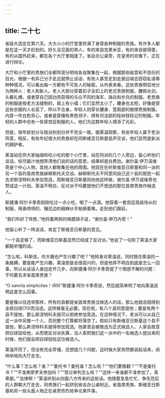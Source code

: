 ```yaml
---
---
---
```

title: 二十七
---




省级大选定在第六天。大大小小的厅堂里挤满了身穿各种制服的贵族。有许多人都是在这一天才赶到的。好久没见面的熟人，有的来自克里米亚，有的来自彼得堡，有的从国外赶来，都在各个大厅里相逢了。省会办公桌旁，在皇帝的肖像下，正在进行辩论。

大厅和小厅里的贵族们全都阵营分明地各自聚集在一起，根据那些敌意和不信任的目光、根据一有异己分子走近就停止谈话、有些人甚至走到走廊远端去窃窃私语等种种情况，可以看出每一方都有不可告人的秘密。从外表来看，这些贵族明显地分为两种人：老人和新人。老人大部分穿着扣子全扣上的老式贵族制服，腰佩长剑，头戴礼帽，或者穿自己因功而获得的与众不同的海军、骑兵和步兵的制服。老贵族的制服是按老方法缝制的，肩上有小褶；它们显然太小了，腰身也太短，好像是穿这些衣服的人长高了，所以不合身。年轻人则穿长腰身、宽肩部的敞襟贵族制服，内穿一件白色背心，或者是穿镶有黑色领子、绣有司法部的桂树枝标记的制服。年轻的人群中也有一些穿宫廷制服的人，他们为这群年轻人增添了光彩。

但是，按年龄划分与按派别划分并不完全一致。据莱温观察，有些年轻人属于老派阵营，相反，有些年纪很大的贵族却在同斯维亚日斯基低声交谈，他们显然是新派的拥护者。

莱温站在供大家抽烟和吃小吃的那个小厅里，站在同派的几个人旁边，留心听他们谈话，绞尽脑汁地想弄清他们说的话的意思，结果却是白费劲。谢尔盖·伊万诺维奇是个中心人物，其他人都聚集在他的周围。他现在在听斯维亚日斯基和同一派的另一个县的首席贵族赫柳斯托夫交谈。赫柳斯托夫不同意同自己这个县的居民一起去求斯涅特科夫参加竞选，而斯维亚日斯基则劝他这样做，谢尔盖·伊万诺维奇也赞成这一计划。莱温不明白，反对派干吗要提他们不想选的那位首席贵族作候选人。

斯捷潘·阿尔卡季奇刚刚吃过一点小吃，喝了一点酒。他穿着一套宫廷高级侍从的制服，用香喷喷的、镶花边的细麻纱手帕擦着嘴，走到他们跟前。

“我们布好了阵势，”他捋着两侧的络腮胡子说，“谢尔盖·伊万内奇！”

他留心听了一阵谈话，肯定了斯维亚日斯基的意见。

“一个县足够了，而斯维亚日斯基显然已经成了反对派，”他说了一句除了莱温大家都能听懂的话。

“怎么啦，科斯佳，你大概也产生兴趣了吧？”他转身对莱温说，同时挽住莱温的一条胳膊。要是能产生兴趣，莱温倒是会很高兴的，但是他弄不明白到底是怎么一回事，所以从谈话人身边走开几步，向斯捷潘·阿尔卡季奇提了个困惑不解的问题：干吗要去求省首席贵族？

“O sancta simplicitas！(69)”斯捷潘·阿尔卡季奇说，然后就简单明了地向莱温说明这是怎么回事。

要是像以往选举那样，所有的县都提省首席贵族当候选人的话，那么他就会因得到全部白球(70)而当选。这样做毫无必要。现在呢，有八个县同意提他；要是有两个县不提他，那么斯涅特科夫就可以拒绝参加竞选。在这种情况下，老派可以从自己这一派中另推一个人，否则整个打算都将落空了。假如只有斯维亚日斯基这个县不提他，那么斯涅特科夫就得参加竞选。他甚至会被推选为正式候选人，人家会故意把白球投给他，从而使反对派失算，当人家把我们这一派中的一名候选人提出来的时候，他们就会把白球投给这位候选人。

莱温开窍了，但没有完全弄懂，还想提几个问题，这时候大家突然都说起话来，闹哄哄地向大厅走去。

“什么事？怎么啦？谁？”“委托书？委托谁？怎么啦？”“他们要推翻？”“不是委托书？”“不准弗廖罗夫参加吗？”“受过审判怎么啦？”“这样一来谁都不准参加了。真卑鄙。”“法律啊！”莱温听到从四面八方传来的这些话。他随着急急忙忙、争先恐后的人群朝大厅走去，同贵族们一起挤到省会办公桌附近。省首席贵族、斯维亚日斯基和另一些头面人物正在桌旁热烈地争论某件事。